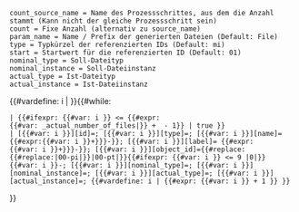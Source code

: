 <noinclude><pre>
count_source_name = Name des Prozessschrittes, aus dem die Anzahl stammt (Kann nicht der gleiche Prozessschritt sein)
count = Fixe Anzahl (alternativ zu source_name)
param_name = Name / Prefix der generierten Dateien (Default: File)
type = Typkürzel der referenzierten IDs (Default: mi)
start = Startwert für die referenzierten ID (Default: 01)
nominal_type = Soll-Dateityp
nominal_instance = Soll-Dateiinstanz
actual_type = Ist-Dateityp
actual_instance = Ist-Dateiinstanz
</pre>
</noinclude>
<includeonly>{{#vardefine: i | {{{start|1}}} }}{{#while:
 | {{#ifexpr: {{#var: i }} <= {{#expr:{{#var: {{{count_source_name|}}}_actual_number_of_files|{{{count}}}}} + {{{start|1}}} - 1}} | true }}
 |<!-- Shared with other param arrays
-->[{{#var: i }}][id]={{{id|}}};<!--
-->[{{#var: i }}][type]={{{param_type|}}};<!--
-->[{{#var: i }}][name]={{{param_name|File}}}{{#expr:{{#var: i }}+{{{name_start|{{{start|1}}}}}}-{{{start|1}}}}};<!--
-->[{{#var: i }}][label]={{{label_name|File}}} {{#expr:{{#var: i }}+{{{name_start|{{{start|1}}}}}}-{{{start|1}}}}};<!--
-->[{{#var: i }}][object_id]={{#replace:{{#replace:{{PAGENAME}}|00-pi|}}|00-pt|}}{{#ifexpr: {{#var: i }} <= 9 |0|}}{{#var: i }}-{{{object_id_postfix|mi}}};<!-- individual section (shared with objects)
-->[{{#var: i }}][nominal_type]={{{nominal_type|}}};<!--
-->[{{#var: i }}][nominal_instance]={{{nominal_instance|}}};<!--
-->[{{#var: i }}][actual_type]={{{actual_type|}}};<!--
-->[{{#var: i }}][actual_instance]={{{actual_instance|}}};<!--
-->{{#vardefine: i | {{#expr: {{#var: i }} + 1 }} }}
}}</includeonly>